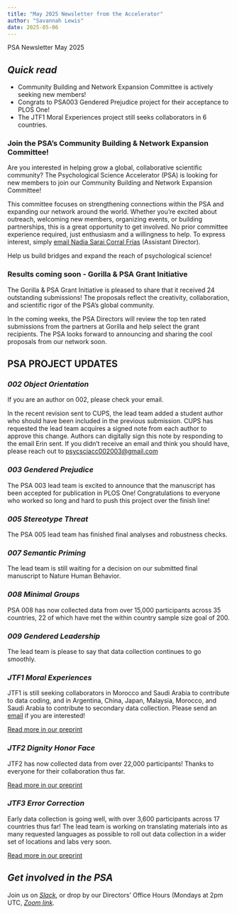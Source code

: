 ```yaml
---
title: "May 2025 Newsletter from the Accelerator"
author: "Savannah Lewis"
date: 2025-05-06
---
```


PSA Newsletter May 2025

## *Quick read*

-   Community Building and Network Expansion Committee is actively seeking new members!
-   Congrats to PSA003 Gendered Prejudice project for their acceptance to PLOS One!
-   The JTF1 Moral Experiences project still seeks collaborators in 6 countries.

### Join the PSA’s Community Building & Network Expansion Committee!

Are you interested in helping grow a global, collaborative scientific community? The Psychological Science Accelerator (PSA) is looking for new members to join our Community Building and Network Expansion Committee!

This committee focuses on strengthening connections within the PSA and expanding our network around the world. Whether you’re excited about outreach, welcoming new members, organizing events, or building partnerships, this is a great opportunity to get involved. No prior committee experience required, just enthusiasm and a willingness to help. To express interest, simply [email Nadia Sarai Corral Frías](nadia.corral@unison.mx) (Assistant Director).

Help us build bridges and expand the reach of psychological science!

### Results coming soon - Gorilla & PSA Grant Initiative

The Gorilla & PSA Grant Initiative is pleased to share that it received 24 outstanding submissions! The proposals reflect the creativity, collaboration, and scientific rigor of the PSA’s global community.

In the coming weeks, the PSA Directors will review the top ten rated submissions from the partners at Gorilla and help select the grant recipients. The PSA looks forward to announcing and sharing the cool proposals from our network soon.

## PSA PROJECT UPDATES

### *002 Object Orientation*

If you are an author on 002, please check your email.

In the recent revision sent to CUPS, the lead team added a student author who should have been included in the previous submission. CUPS has requested the lead team acquires a signed note from each author to approve this change. Authors can digitally sign this note by responding to the email Erin sent. If you didn't receive an email and think you should have, please reach out to [psycsciacc002003@gmail.com](psycsciacc002003@gmail.com)

### *003 Gendered Prejudice*

The PSA 003 lead team is excited to announce that the manuscript has been accepted for publication in PLOS One! Congratulations to everyone who worked so long and hard to push this project over the finish line!

### *005 Stereotype Threat*

The PSA 005 lead team has finished final analyses and robustness checks.

### *007 Semantic Priming*

The lead team is still waiting for a decision on our submitted final manuscript to Nature Human Behavior.

### *008 Minimal Groups*

PSA 008 has now collected data from over 15,000 participants across 35 countries, 22 of which have met the within country sample size goal of 200.

### *009 Gendered Leadership*

The lead team is please to say that data collection continues to go smoothly.

### *JTF1 Moral Experiences*

JTF1 is still seeking collaborators in Morocco and Saudi Arabia to contribute to data coding, and in Argentina, China, Japan, Malaysia, Morocco, and Saudi Arabia to contribute to secondary data collection. Please send an [email](psajtf1@gmail.com) if you are interested!

[Read more in our preprint](https://doi.org/10.31234/osf.io/jktnv_v1)

### *JTF2 Dignity Honor Face*

JTF2 has now collected data from over 22,000 participants! Thanks to everyone for their collaboration thus far.

[Read more in our preprint](http://doi.org/10.31234/osf.io/9hb8k)

### *JTF3 Error Correction*

Early data collection is going well, with over 3,600 participants across 17 countries thus far! The lead team is working on translating materials into as many requested languages as possible to roll out data collection in a wider set of locations and labs very soon.

[Read more in our preprint](https://osf.io/preprints/psyarxiv/wegc5_v1)

## *Get involved in the PSA*

Join us on [*Slack*](https://join.slack.com/t/psych-sci-accelerator/shared_invite/zt-2xanhh3n8-1IPQMNi6BEvRbOEgCTvDUw), or drop by our Directors' Office Hours (Mondays at 2pm UTC, [*Zoom link*](https://ua-edu.zoom.us/my/slewis20).
